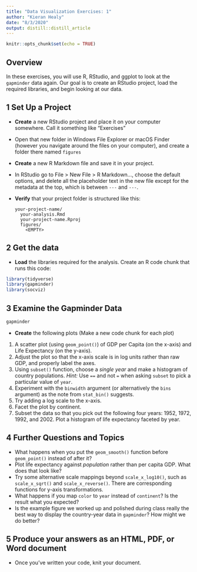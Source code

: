 ```yaml
---
title: "Data Visualization Exercises: 1"
author: "Kieran Healy"
date: "8/3/2020"
output: distill::distill_article
---
```


```r
knitr::opts_chunk$set(echo = TRUE)
```


## Overview 

In these exercises, you will use R, RStudio, and ggplot to look at the `gapminder` data again. Our goal is to create an RStudio project, load the required libraries, and begin looking at our data. 

## 1  Set Up a Project

- **Create** a new RStudio project and place it on your computer somewhere. Call it something like "Exercises"
- Open that new folder in Windows File Explorer or macOS Finder (however you navigate around the files on your computer), and create a folder there named `figures` 
- **Create** a new R Markdown file and save it in your project. 
- In RStudio go to File > New File > R Markdown…, choose the default options, and delete all the placeholder text in the new file except for the metadata at the top, which is between `---` and `---`. 
- **Verify** that your project folder is structured like this:

    ```
    your-project-name/
      your-analysis.Rmd
      your-project-name.Rproj
      figures/
        <EMPTY>
    ```

## 2 Get the data

- **Load** the libraries required for the analysis. Create an R code chunk that runs this code:

```r

library(tidyverse)
library(gapminder)
library(socviz)

```

## 3 Examine the Gapminder Data

```r
gapminder
```


- **Create** the following plots (Make a new code chunk for each plot)

1. A scatter plot (using `geom_point()`) of GDP per Capita (on the x-axis) and Life Expectancy (on the y-axis). 
2. Adjust the plot so that the x-axis scale is in log units rather than raw GDP, and properly label the axes. 
3. Using `subset()` function, choose a *single year* and make a histogram of country populations. *Hint:* Use `==` and not `=` when asking `subset` to pick a particular value of `year`.
4. Experiment with the `binwidth` argument (or alternatively the `bins` argument) as the note from `stat_bin()` suggests.
5. Try adding a log scale to the x-axis.
6. Facet the plot by continent.
7. Subset the data so that you pick out the following four years: 1952, 1972, 1992, and 2002. Plot a histogram of life expectancy faceted by year. 

## 4 Further Questions and Topics

- What happens when you put the `geom_smooth()` function before `geom_point()` instead of after it?
- Plot life expectancy against _population_ rather than per capita GDP. What does that look like? 
- Try some alternative scale mappings beyond `scale_x_log10()`, such as `scale_x_sqrt()` and `scale_x_reverse()`. There are corresponding functions for y-axis transformations. 
- What happens if you map `color` to `year` instead of `continent`? Is the result what you expected?
- Is the example figure we worked up and polished during class really the best way to display the country-year data in `gapminder`? How might we do better?

## 5 Produce your answers as an HTML, PDF, or Word document

- Once you've written your code, knit your document.
